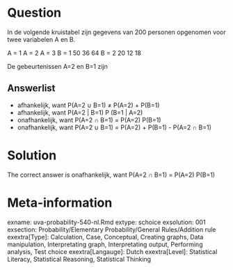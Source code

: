 Question
========

In de volgende kruistabel zijn gegevens van 200 personen opgenomen voor twee variabelen A en B.

A = 1 A = 2 A = 3
B = 1 50 36 64
B = 2 20 12 18

De gebeurtenissen A=2 en B=1 zijn 

Answerlist
----------
* afhankelijk, want P(A=2 &#8746; B=1) &ne; P(A=2) + P(B=1)
* afhankelijk, want P(A=2 | B=1)   P (B=1 | A=2)
* onafhankelijk, want P(A=2 &#8745; B=1) = P(A=2)   P(B=1)
* onafhankelijk, want P(A=2 &#8746; B=1) = P(A=2) + P(B=1) - P(A=2 &#8745; B=1)

Solution
========

The correct answer is  onafhankelijk, want P(A=2 &#8745; B=1) = P(A=2)   P(B=1) 

Meta-information
================
exname: uva-probability-540-nl.Rmd 
extype: schoice 
exsolution: 001 
exsection: Probability/Elementary Probability/General Rules/Addition rule
exextra[Type]: Calculation, Case, Conceptual, Creating graphs, Data manipulation, Interpretating graph, Interpretating output, Performing analysis, Test choice 
exextra[Langauge]: Dutch 
exextra[Level]: Statistical Literacy, Statistical Reasoning, Statistical Thinking 
